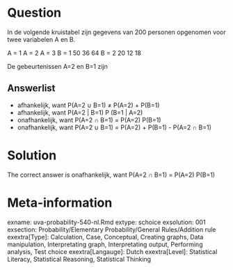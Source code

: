 Question
========

In de volgende kruistabel zijn gegevens van 200 personen opgenomen voor twee variabelen A en B.

A = 1 A = 2 A = 3
B = 1 50 36 64
B = 2 20 12 18

De gebeurtenissen A=2 en B=1 zijn 

Answerlist
----------
* afhankelijk, want P(A=2 &#8746; B=1) &ne; P(A=2) + P(B=1)
* afhankelijk, want P(A=2 | B=1)   P (B=1 | A=2)
* onafhankelijk, want P(A=2 &#8745; B=1) = P(A=2)   P(B=1)
* onafhankelijk, want P(A=2 &#8746; B=1) = P(A=2) + P(B=1) - P(A=2 &#8745; B=1)

Solution
========

The correct answer is  onafhankelijk, want P(A=2 &#8745; B=1) = P(A=2)   P(B=1) 

Meta-information
================
exname: uva-probability-540-nl.Rmd 
extype: schoice 
exsolution: 001 
exsection: Probability/Elementary Probability/General Rules/Addition rule
exextra[Type]: Calculation, Case, Conceptual, Creating graphs, Data manipulation, Interpretating graph, Interpretating output, Performing analysis, Test choice 
exextra[Langauge]: Dutch 
exextra[Level]: Statistical Literacy, Statistical Reasoning, Statistical Thinking 
